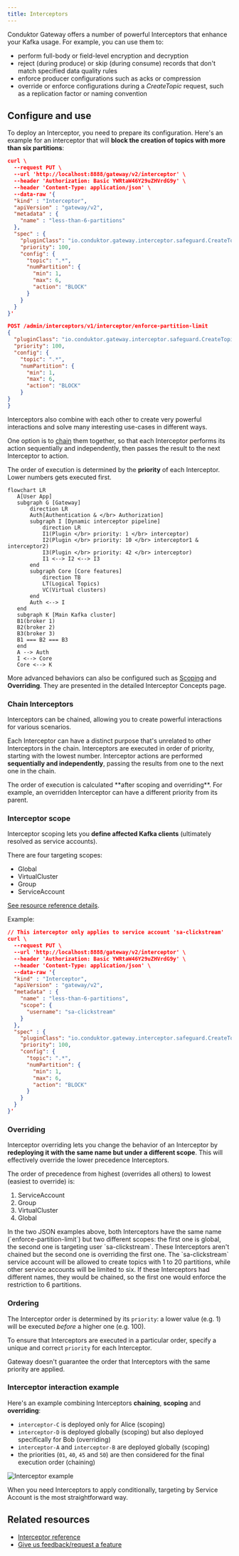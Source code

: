 ```yaml
---
title: Interceptors
---
```


Conduktor Gateway offers a number of powerful Interceptors that enhance your Kafka usage. For example, you can use them to:

- perform full-body or field-level encryption and decryption
- reject (during produce) or skip (during consume) records that don't match specified data quality rules
- enforce producer configurations such as acks or compression
- override or enforce configurations during a *CreateTopic* request, such as a replication factor or naming convention

## Configure and use

To deploy an Interceptor, you need to prepare its configuration. Here's an example for an interceptor that will **block the creation of topics with more than six partitions**:

<Tabs>
<Tab title="CLI">

  ````json
  curl \
    --request PUT \
    --url 'http://localhost:8888/gateway/v2/interceptor' \
    --header 'Authorization: Basic YWRtaW46Y29uZHVrdG9y' \
    --header 'Content-Type: application/json' \
    --data-raw '{
    "kind" : "Interceptor",
    "apiVersion" : "gateway/v2",
    "metadata" : {
      "name" : "less-than-6-partitions"
    },
    "spec" : {
      "pluginClass": "io.conduktor.gateway.interceptor.safeguard.CreateTopicPolicyPlugin",
      "priority": 100,
      "config": {
        "topic": ".*",
        "numPartition": {
          "min": 1,
          "max": 6,
          "action": "BLOCK"
        }
      }
    }
  }'
  ````

</Tab>
<Tab title="API">

````json
POST /admin/interceptors/v1/interceptor/enforce-partition-limit
{
  "pluginClass": "io.conduktor.gateway.interceptor.safeguard.CreateTopicPolicyPlugin",
  "priority": 100,
  "config": {
    "topic": ".*",
    "numPartition": {
      "min": 1,
      "max": 6,
      "action": "BLOCK"
    }
}
}
````

</Tab>
</Tabs>

Interceptors also combine with each other to create very powerful interactions and solve many interesting use-cases in different ways.

One option is to [chain](#chain-interceptors) them together, so that each Interceptor performs its action sequentially and independently, then passes the result to the next Interceptor to action.

The order of execution is determined by the **priority** of each Interceptor. Lower numbers gets executed first.

 ```mermaid
flowchart LR
    A[User App]
    subgraph G [Gateway]
        direction LR
        Auth[Authentication & </br> Authorization]
        subgraph I [Dynamic interceptor pipeline]
            direction LR
            I1(Plugin </br> priority: 1 </br> interceptor)
            I2(Plugin </br> priority: 10 </br> interceptor1 & interceptor2)
            I3(Plugin </br> priority: 42 </br> interceptor)
            I1 <--> I2 <--> I3
        end
        subgraph Core [Core features]
            direction TB
            LT(Logical Topics)
            VC(Virtual clusters)
        end
        Auth <--> I
    end
    subgraph K [Main Kafka cluster]
    B1(broker 1)
    B2(broker 2)
    B3(broker 3)
    B1 === B2 === B3
    end
    A --> Auth
    I <--> Core
    Core <--> K
```

More advanced behaviors can also be configured such as [Scoping](#interceptor-scope) and **Overriding**. They are presented in the detailed Interceptor Concepts page.

### Chain Interceptors

Interceptors can be chained, allowing you to create powerful interactions for various scenarios.

Each Interceptor can have a distinct purpose that's unrelated to other Interceptors in the chain. Interceptors are executed in order of priority, starting with the lowest number. Interceptor actions are performed **sequentially and independently**, passing the results from one to the next one in the chain.

<Info>
The order of execution is calculated **after scoping and overriding**. For example, an overridden Interceptor can have a different priority from its parent.
</Info>

### Interceptor scope

Interceptor scoping lets you **define affected Kafka clients** (ultimately resolved as service accounts).

There are four targeting scopes:

- Global
- VirtualCluster
- Group
- ServiceAccount  

[See resource reference details](/guide/reference/resources-reference/#interceptor-targeting).

Example:

````json
// This interceptor only applies to service account 'sa-clickstream'
curl \
  --request PUT \
  --url 'http://localhost:8888/gateway/v2/interceptor' \
  --header 'Authorization: Basic YWRtaW46Y29uZHVrdG9y' \
  --header 'Content-Type: application/json' \
  --data-raw '{
  "kind" : "Interceptor",
  "apiVersion" : "gateway/v2",
  "metadata" : {
    "name" : "less-than-6-partitions",
    "scope": {
      "username": "sa-clickstream"
    }
  },
  "spec" : {
    "pluginClass": "io.conduktor.gateway.interceptor.safeguard.CreateTopicPolicyPlugin",
    "priority": 100,
    "config": {
      "topic": ".*",
      "numPartition": {
        "min": 1,
        "max": 6,
        "action": "BLOCK"
      }
    }
  }
}'
````

### Overriding

Interceptor overriding lets you change the behavior of an Interceptor by **redeploying it with the same name but under a different scope**. This will effectively override the lower precedence Interceptors.

The order of precedence from highest (overrides all others) to lowest (easiest to override) is:

1. ServiceAccount
1. Group
1. VirtualCluster
1. Global

<Info>
In the two JSON examples above, both Interceptors have the same name (`enforce-partition-limit`) but two different scopes: the first one is global, the second one is targeting user `sa-clickstream`. These Interceptors aren't chained but the second one is overriding the first one. The `sa-clickstream` service account will be allowed to create topics with 1 to 20 partitions, while other service accounts will be limited to six. If these Interceptors had different names, they would be chained, so the first one would enforce the restriction to 6 partitions.
</Info>

### Ordering

The Interceptor order is determined by its `priority`: a lower value (e.g. 1) will be executed *before* a higher one (e.g. 100).

To ensure that Interceptors are executed in a particular order, specify a unique and correct `priority` for each Interceptor.

Gateway doesn't guarantee the order that Interceptors with the same priority are applied.

### Interceptor interaction example

Here's an example combining Interceptors **chaining**, **scoping** and **overriding**:

- `interceptor-C` is deployed only for Alice (scoping)
- `interceptor-D` is deployed globally (scoping) but also deployed specifically for Bob (overriding)
- `interceptor-A` and `interceptor-B` are deployed globally (scoping)
- the priorities (`01`, `40`, `45` and `50`) are then considered for the final execution order (chaining)

![Interceptor example](/images/interceptor-example.png)

When you need Interceptors to apply conditionally, targeting by Service Account is the most straightforward way.

## Related resources

- [Interceptor reference](/guide/reference/gateway-reference)
- [Give us feedback/request a feature](https://conduktor.io/roadmap)
